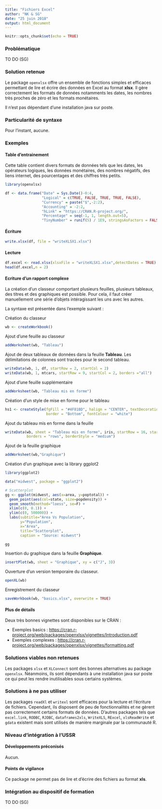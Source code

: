 ```yaml
---
title: "Fichiers Excel"
author: "NK & SG"
date: "25 juin 2018"
output: html_document
---
```


```r
knitr::opts_chunk$set(echo = TRUE)
```

### Problématique

TO DO (SG)

### Solution retenue

Le package `openxlsx` offre un ensemble de fonctions simples et efficaces permettant de lire et écrire des données en Excel au format **xlsx**. Il gère correctement les formats de données notamments les dates, les nombres très proches de zéro et les formats monétaires.

Il n'est pas dépendant d'une installation java sur poste.

### Particularité de syntaxe

Pour l'instant, aucune. 

### Exemples

#### Table d'entrainement

Cette table contient divers formats de données tels que les dates, les opérateurs logiques, les données monétaires, des nombres négatifs, des liens internet, des pourcentages et des chiffres très petits. 

```r
library(openxlsx)

df <- data.frame("Date" = Sys.Date()-0:4,
                 "Logical" = c(TRUE, FALSE, TRUE, TRUE, FALSE),
                 "Currency" = paste("$",-2:2),
                 "Accounting" = -2:2,
                 "hLink" = "https://CRAN.R-project.org/",
                 "Percentage" = seq(-1, 1, length.out=5),
                 "TinyNumber" = runif(5) / 1E9, stringsAsFactors = FALSE)
```

#### Écriture 

```r
write.xlsx(df, file = "writeXLSX1.xlsx")
```

#### Lecture

```r
df.excel <- read.xlsx(xlsxFile = "writeXLSX1.xlsx",detectDates = TRUE)
head(df.excel,n = 2)
```


#### Ecriture d'un rapport complexe

La création d'un classeur comportant plusieurs feuilles, plusieurs tableaux, des titres et des graphiques est possible. Pour cela, il faut créer manuellement une série d'objets intéragissant les uns avec les autres. 

La syntaxe est présentée dans l'exemple suivant : 

Création du classeur

```r
wb <- createWorkbook()
```

Ajout d'une feuille au classeur

```r
addWorksheet(wb, "Tableau")
```

Ajout de deux tableaux de données dans la feuille **Tableau**. Les délimitations de colonnes sont tracées pour le second tableau.

```r
writeData(wb, 1, df, startRow = 2, startCol = 2)
writeData(wb, 1, mtcars, startRow = 9, startCol = 2, borders ="all")
```

Ajout d'une feuille supplémentaire

```r
addWorksheet(wb, "Tableau mis en forme")
```

Création d'un style de mise en forme pour le tableau

```r
hs1 <- createStyle(fgFill = "#4F81BD", halign = "CENTER", textDecoration = "Bold",
                   border = "Bottom", fontColour = "white")
```

Ajout du tableau mis en forme dans la feuille

```r
writeData(wb, sheet = "Tableau mis en forme", iris, startRow = 16, startCol = 10, headerStyle = hs1,
          borders = "rows", borderStyle = "medium")
```

Ajout de la feuille graphique

```r
addWorksheet(wb,"Graphique")
```

Création d'un graphique avec la library ggplot2

```r
library(ggplot2)

data("midwest", package = "ggplot2")

# Scatterplot
gg <- ggplot(midwest, aes(x=area, y=poptotal)) + 
  geom_point(aes(col=state, size=popdensity)) + 
  geom_smooth(method="loess", se=F) + 
  xlim(c(0, 0.1)) + 
  ylim(c(0, 500000)) + 
  labs(subtitle="Area Vs Population", 
       y="Population", 
       x="Area", 
       title="Scatterplot", 
       caption = "Source: midwest")
```


```r
gg
```

Insertion du graphique dans la feuille **Graphique**.

```r
insertPlot(wb, sheet = "Graphique", xy = c("J", 3))
```

Ouverture d'un version temporaire du classeur. 

```r
openXL(wb)
```

Enregistrement du classeur

```r
saveWorkbook(wb, "basics.xlsx", overwrite = TRUE)
```

#### Plus de détails

Deux très bonnes vignettes sont disponibles sur le CRAN :

* Exemples basics : <https://cran.r-project.org/web/packages/openxlsx/vignettes/Introduction.pdf>
* Exemples complexes : <https://cran.r-project.org/web/packages/openxlsx/vignettes/formatting.pdf>


### Solutions viables non retenues

Les packages `xlsx` et `XLConnect` sont des bonnes alternatives au package `openxlsx`. Néanmoins, ils sont dépendants à une installation java sur poste ce qui peut les rendre inutilisables sous certains systèmes.  

### Solutions à ne pas utiliser

Les packages `readXl` et `writexl` sont efficaces pour la lecture et l'écriture de fichiers. Cependant, ils disposent de peu de fonctionnalités et ne gèrent pas correctement certains formats de données. D'autres packages tels que `excel.link`, `RODBC`, `RJDBC`, `dataframes2xls`, `WriteXLS`, `RExcel`, `xlsReadWrite` et `gdata` existent mais sont utilisés de manière marginale par la communauté R. 

### Niveau d'intégration à l'USSR

#### Développements préconisés

Aucun.

#### Points de vigilance

Ce package ne permet pas de lire et d'écrire des fichiers au format **xls**.

### Intégration au dispositif de formation

TO DO (SG)



